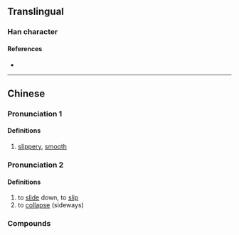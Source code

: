 {{character info/new}}
==Translingual==

===Han character===
{{Han char|rn=85|rad=水|as=16|sn=19|four=34132|canj=ENLB|ids=⿰氵隨}}

====References====
* {{Han ref|kx=0660.130|dkj=18665|dj=1070.060|hdz=31774.080|uh=7021|ud=28705|bh=F261|bd=62049}}

----

==Chinese==
{{zh-forms}}

===Pronunciation 1===
{{zh-pron
|m=suǐ
|c=seoi5
|h=pfs=
|md=
|mn=
|w=
|mc=y
|oc=y
|cat=n
}}

====Definitions====
{{zh-hanzi}}

# [[slippery]], [[smooth]]

===Pronunciation 2===
{{zh-pron
|c=soe4
|cat=v
}}

====Definitions====
{{zh-hanzi}} {{tlb|zh|Cantonese}}

# to [[slide]] down, to [[slip]]
# to [[collapse]] (sideways)

===Compounds===
{{zh-der|滫瀡}}
